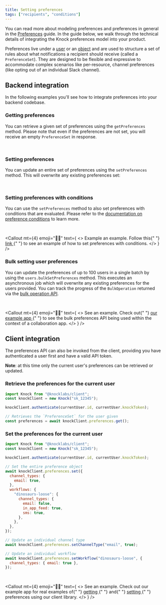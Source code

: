 ```yaml
---
title: Setting preferences
tags: ["recipients", "conditions"]
---
```



You can read more about modeling preferences and preferences in general in the [Preferences](/send-and-manage-data/preferences) guide. In the guide below, we walk through the technical details of integrating the Knock preferences model into your product.

Preferences live under a [user](/send-and-manage-data/users) or an [object](/send-and-manage-data/objects) and are used to structure a set of rules about what notifications a recipient should receive (called a `PreferenceSet`). They are designed to be flexible and expressive to accommodate complex scenarios like per-resource, channel preferences (like opting out of an individual Slack channel).

## Backend integration

In the following examples you'll see how to integrate preferences into your backend codebase.

### Getting preferences

You can retrieve a given set of preferences using the `getPreferences` method. Please note that even if the preferences are not set, you will receive an empty `PreferenceSet` in response.

<MultiLangCodeBlock
  title="Get preferences for a user"
  snippet="users.getPreferences"
/>

<br />

<MultiLangCodeBlock
  title="Get preferences for an object"
  snippet="objects.getPreferences"
/>

### Setting preferences

You can update an entire set of preferences using the `setPreferences` method. This will overwrite any existing preferences set:

<MultiLangCodeBlock
  title="Set preferences for a user"
  snippet="users.setPreferences"
/>

<br />

<MultiLangCodeBlock
  title="Set preferences for an object"
  snippet="objects.setPreferences"
/>

### Setting preferences with conditions

You can use the `setPreferences` method to also set preferences with conditions that are evaluated. Please refer to the [documentation on preference conditions](/send-and-manage-data/preferences#preference-conditions) to learn more.

<MultiLangCodeBlock
  title="Set preferences with conditions for a user"
  snippet="users.setPreferences.conditions"
/>

<br />

<Callout
  mt={4}
  emoji="👩‍💻"
  text={
    <>
      <span className="font-bold">Example an example.</span> Follow this{" "}
      <a href="https://github.com/knocklabs/knock-node-example-app/blob/main/db/seeds.ts#L103">
        link
      </a>{" "}
      to see an example of how to set preferences with conditions.
    </>
  }
/>

### Bulk setting user preferences

You can update the preferences of up to 100 users in a single batch by using the `users.bulkSetPreferences` method. This executes an asynchronous job which will overwrite any existing preferences for the users provided. You can track the progress of the `BulkOperation` returned via the [bulk operation API](/reference#bulk-operations).

<MultiLangCodeBlock
  title="Bulk set preferences for many users"
  snippet="users.bulkSetPreferences"
/>

<br />

<Callout
  mt={4}
  emoji="👩‍💻"
  text={
    <>
      <span className="font-bold">See an example.</span> Check out{" "}
      <a href="https://github.com/knocklabs/knock-node-example-app/blob/main/db/seeds.ts#L103">
        our example app
      </a>{" "}
      to see the bulk preferences API being used within the context of a
      collaboration app.
    </>
  }
/>

## Client integration

The preferences API can also be invoked from the client, providing you have authenticated a user first and have a valid API token.

**Note**: at this time only the current user's preferences can be retrieved or updated.

### Retrieve the preferences for the current user

```javascript Get preferences
import Knock from "@knocklabs/client";
const knockClient = new Knock("sk_12345");

knockClient.authenticate(currentUser.id, currentUser.knockToken);

// Retrieves the `PreferenceSet` for the user given
const preferences = await knockClient.preferences.get();
```

### Set the preferences for the current user

```javascript Setting preferences
import Knock from "@knocklabs/client";
const knockClient = new Knock("sk_12345");

knockClient.authenticate(currentUser.id, currentUser.knockToken);

// Set the entire preference object
await knockClient.preferences.set({
  channel_types: {
    email: true,
  },
  workflows: {
    "dinosaurs-loose": {
      channel_types: {
        email: false,
        in_app_feed: true,
        sms: true,
      },
    },
  },
});

// Update an individual channel type
await knockClient.preferences.setChannelType("email", true);

// Update an individual workflow
await knockClient.preferences.setWorkflow("dinosaurs-loose", {
  channel_types: { email: true },
});
```

<br />

<Callout
  mt={4}
  emoji="👩‍💻"
  text={
    <>
      <span className="font-bold">See an example.</span> Check out our example
      app for real examples of{" "}
      <a href="https://github.com/knocklabs/knock-node-example-app/blob/main/app/users/components/NotificationPreferencesModal.tsx#L42">
        getting
      </a>{" "}
      and{" "}
      <a href="https://github.com/knocklabs/knock-node-example-app/blob/main/app/users/components/NotificationPreferencesModal.tsx#L93">
        setting
      </a>{" "}
      preferences using our client library.
    </>
  }
/>
